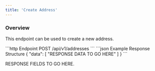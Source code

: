 ```yaml
---
title: 'Create Address'
---
```


### Overview

This endpoint can be used to create a new address.

<RequestExample>
    ```http Endpoint
    POST /api/v1/addresses
    ```
</RequestExample>

<ResponseExample>
    ```json Example Response Structure
    {
        "data": [
        "RESPONSE DATA TO GO HERE"
        ]
    }
    ```
</ResponseExample>

RESPONSE FIELDS TO GO HERE.